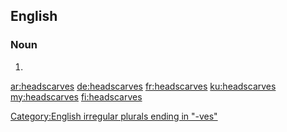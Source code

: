 ==English==

===Noun===
{{head|en|plural}} {{p}}
# {{plural of|headscarf|lang=en|nocat=1}}

[[Category:English irregular plurals ending in "-ves"]]

[[ar:headscarves]]
[[de:headscarves]]
[[fr:headscarves]]
[[ku:headscarves]]
[[my:headscarves]]
[[fi:headscarves]]